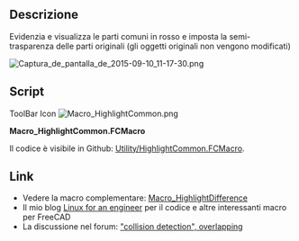 <languages/>

{{Macro/it
|Name=HightlightCommon
|Icon=Macro_HighlightCommon.png
|Translate=Evidenzia parti comuni
|Description=Evidenzia le parti comuni
|Author=JMG
|Version=2.3.2
|Date=2021-07-01
|FCVersion=0.17 e sopra
|Download=[https://wiki.freecad.org/images/8/85/Macro_HighlightCommon.png Icona della barra degli strumenti]
}}

<span id="Description"></span>
==Descrizione==

Evidenzia e visualizza le parti comuni in rosso e imposta la semi-trasparenza delle parti originali (gli oggetti originali non vengono modificati)

{{Codeextralink|https://raw.githubusercontent.com/FreeCAD/FreeCAD-macros/master/Utility/HighlightCommon.FCMacro}}

[[File:Captura de pantalla de 2015-09-10 11-17-30.png]]
{{Caption|Volume common of objects selected}}

==Script==

ToolBar Icon [[Image:Macro_HighlightCommon.png]]

'''Macro_HighlightCommon.FCMacro'''

Il codice è visibile in Github: [https://github.com/FreeCAD/FreeCAD-macros/blob/master/Utility/HighlightCommon.FCMacro Utility/HighlightCommon.FCMacro].

<span id="Links"></span>
==Link==

* Vedere la macro complementare: [[Macro_HighlightDifference/it|Macro_HighlightDifference]]
* Il mio blog [http://linuxforanengineer.blogspot.com.es/ Linux for an engineer] per il codice e altre interessanti macro per FreeCAD
* La discussione nel forum: [https://forum.freecad.org/viewtopic.php?f=22&t=12426 "collision detection", overlapping]